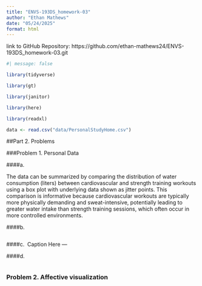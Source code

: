```yaml
---
title: "ENVS-193DS_homework-03"
author: "Ethan Mathews"
date: "05/24/2025"
format: html
---
```


link to GitHub Repository: https://github.com/ethan-mathews24/ENVS-193DS_homework-03.git

```r

#| message: false

library(tidyverse)

library(gt)

library(janitor)

library(here)

library(readxl)

data <- read.csv("data/PersonalStudyHome.csv")

```


##Part 2. Problems 

###Problem 1. Personal Data 


####a. 

The data can be summarized by comparing the distribution of water consumption (liters) between cardiovascular and strength training workouts using a box plot with underlying data shown as jitter points. This comparison is informative because cardiovascular workouts are typically more physically demanding and sweat-intensive, potentially leading to greater water intake than strength training sessions, which often occur in more controlled environments. 


####b.
```r





```


####c. 
Caption Here --- 




####d.
```r






```



### Problem 2. Affective visualization










